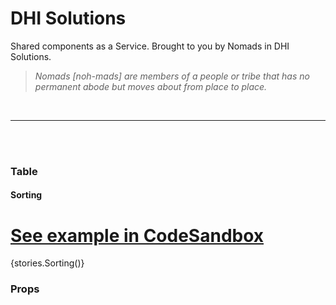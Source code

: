 
<Meta title="Components/Table" component={Table} />

# DHI Solutions

Shared components as a Service. Brought to you by Nomads in DHI Solutions.

> _Nomads [noh-mads] are members of a people or tribe that has no permanent abode but moves about from place to place._

<br />

---

<br />
<br />

### Table

#### Sorting

# [See example in CodeSandbox]()

<Preview withToolbar>
  <Story name="Sorting">{stories.Sorting()}</Story>
</Preview>

### Props

<Props of={Table} />
